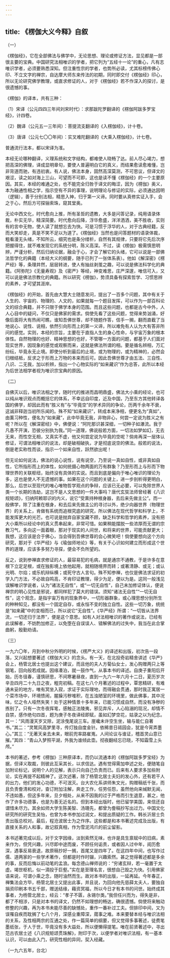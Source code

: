```yaml
---
---
---
```

title: 《楞伽大义今释》自叙
---




（一）


《楞伽经》，它在全部佛法与佛学中，无论思想、理论或修证方法，显见都是一部很主要的宝典。中国研究法相唯识的学者，把它列为“五经十一论”的重心，凡有志唯识学者，必须要熟悉深知。但注重性宗的学者，也势所必读，尤其标榜传佛心印、不立文字的禅宗，自达摩大师东来传法的初期，同时即交付《楞伽经》印心，所以无论研究佛学教理，或直求修证的人，对于《楞伽经》若不作深入的探讨，是很遗憾的事。

《楞伽》的译本，共有三种：

（1）宋译（公元四四三年间刘宋时代）：求那跋陀罗翻译的《楞伽阿跋多罗宝经》，计四卷。

（2）魏译（公元五一三年间）：菩提流支翻译的《入楞伽经》，计十卷。

（3）唐译（公元七〇〇年间）：实叉难陀翻译的《大乘入楞伽经》，计七卷。

普通流行法本，都以宋译为准。

本经无论哪种翻译，义理系统和文字结构，都难使人晓畅了达。前人尽心竭力，想把高深的佛理，译成显明章句，要使人普遍明白它的真义，而结果愈读愈难懂，岂非背道而驰，有违初衷。有人说，佛法本身，固然高深莫测，不可思议，但译文的艰涩，读之如对海上三山，可望而不可即，这也是读不懂《楞伽经》的一个主要原因。其实，本经的难通之处，也不能完全归咎于译文的晦涩，因为《楞伽》奥义，本为融通性相之学，指示空有不异的事理，说明理论与修证的实际，必须通达因明（逻辑），善于分别法相，精思入神，归于第一义谛。同时要从真修实证入手，会之于心，然后方可探骊索珠，窥其堂奥。

无论中西文化，时代愈向上推，所有圣哲的遗教，大多是问答记录，纯用语录体裁，朴实无华，精深简要。时代愈向后降，浮华愈盛，洋洋洒洒，美不胜收，实则有的言中无物，使人读了就想忘去为快。可是习惯于浮华的人，对于古典经籍，反而大笑却走，真是不笑不足以为道了。《楞伽经》当然也是问答题材的语录体裁，粗看漫无头绪，不知所云，细究也是条分缕析，自然有其规律，只要将它先后次序把握得住，就不难发现它的系统分明，陈义高深。不过，读《楞伽》极需慎思明辨，严谨分析，然后归纳论据，融会于心，才会了解它的头绪，它可以说是一部佛法哲学化的典籍（本经大义的纲要，随手已列了一张体系表）。他如《解深密》《楞严经》等，条理井然，层层转进，使人有抽丝剥茧之趣，可以说是佛法科学化的典籍。《阿弥陀》《无量寿观》及《密严》等经，神变难思，庄严深邃，唯信可入，又可以说是佛法宗教化的典籍。所以研究《楞伽》，势须具备有探索哲学、习惯思辨的素养，才可望其涯岸。

《楞伽经》的开始，首先由大慧大士随意发问，提出了一百多个问题，其中有关于人生的、宇宙的、物理的、人文的，如果就每一个题目发挥，可以作为一部百科论文的综合典籍，并不只限于佛学本身的范围。而且这些问题，也都是古今中外，人人心目中的疑问，不仅只是佛家的需求。倘使先看了这些问题，觉得来势汹涌，好像后面将大有热闹可瞧，谁知吾佛世尊，却不随题作答，信手一搁，翻而直截了当地说心、说性、说相，依然引向形而上的第一义谛，所以难免有人认为大有答非所问的感觉。实则，本经的宗旨，主要在于直指人生的身心性命，与宇宙万象的根本体性。自然物理的也好、精神思想的也好，不管哪一方面的问题，都基于人们面对现实世界，因现象的感觉或观察而来，这就是佛法所谓的相。要是循名辨相，万汇纷纭，毕竟永无止境。即使分析到最后的止境，或为物理的，或为精神的，必然会归根结柢，反求之于形而上万物的本来而后可。因此吾佛世尊才由五法、三自性、八识、二无我，加以析辨，指出一个心物实际的“如来藏识”作为总答，此所以本经为后世法相学者视为唯识宗宝典的原因。





（二）


自佛灭以后，唯识法相之学，随时代的推进而昌明鼎盛，佛法大小乘的经论，也可以纯从唯识观点而概括它的体系，不幸远自印度，近及中国，乃至东方其他转译各国的佛学，却因此而有“胜义有”与“毕竟空”的学术异同的争论，历两千余年不衰，这诚非释迦当初所乐闻的。殊不知“如来藏识”，转成本来净相，便更名为“真如”，由薰习种性，便名为“如来藏”，此中毕竟无我，非物非心，何尝一定说为胜义之有呢？所以在《解深密经》中，佛便说：“阿陀那识甚深细，一切种子如瀑流。我于凡愚不开演，恐彼分别执为我。”同一道理，佛说般若方面，一切法如梦如幻，无去无来，而性空无相，又真实不虚，他又何尝定说为毕竟的空呢？倘肯再深一层体认修证，可谓法相唯识的说法，却是破相破执，才是彻底说空的佛法。般若的说法，倒是老实称性而谈，指示一个如来自性，跃然欲出呢！

但无论如何说法，佛法的说心说性，说有说空，乃至说一真如自性，或非真如自性，它所指形而上的体性，如何统摄心物两面的万有群象？乃至形而上与形而下物理世界的关联枢纽，始终没有具体的实说。而且到底是偏向于唯心唯识的理论为多，这也是使人不无遗憾的事。如果在这个问题的关键上，进一步剖析得更明白，那么，后世以至现代的唯心唯物哲学观点的争辩，应该已无必要，可以免除世界人类一个长期的浩劫，这岂不是人文思想的一件大事吗？唐代玄奘法师曾经著《八识规矩颂》，归纳阿赖耶识的内义，说它“受熏持种根身器，去后来先做主公”。而一般佛学，除了注重在根身，和去后来先做主公的寻讨以外，绝少向器世界（物理世界）的关系上，肯做有系统而追根究底的研究，所以佛法在现代哲学和科学上，不能发挥更大的光芒。也可说是抛弃自家宝藏不顾，缺乏科学和哲学的素养，没有把大小乘所以经论中的真义贯串起来，非常可惜。如果稍能摆脱一些浓厚而无谓的宗教习气，多向这一面着眼，那对于现实的人间世，和将来的世界，可能贡献更大；我想，这应该是合于佛心，当会得到吾佛世尊的会心微笑吧！倘使要想向这个方向研究，那对于《华严经》与《瑜伽师地论》等，有关于心识如何建立而形成这个世界的道理，应该多多努力寻探，便会不负所望的。

反之，说到参禅直求修证的人，最容易犯的毛病，就是通宗不通教，于是许多在意根下立定足根，或在独影境上依他起用，就相随境界而转；或著清静、或无；或认光明、尔焰；或乐机辩纵横；或死守古人言句。殊不知参禅，也仅是佛法求证的初学入门方法，不必故自鸣高，不肯印证教理，得少为足，便以为是。这同一般浅见误解唯识学说者，认为“诸法无自性”，或“一切无自性”，自己未加修证体认，便说禅宗的明心见性是邪说，都同样犯了莫大的错误。须知“诸法无自性”“一切无自性”，这个观念，是指宇宙万有的现象界中，一切形器群象，或心理思想分别所生的种种知见，都没有一个固定自存，或永恒不变的独立自性。这些一切万象，统统是“如来藏”中的变相而已，所以说它“无自性”。《华严经》所谓：“一切皆从法界流，一切还归于法界”，便是这个意思。如有人对法相唯识的著作或说法，已经有此误解者，不妨酌加修正，以免堕在自误误人、错解佛法的过失中，我当在此合掌曲躬，殷勤劝请。





（三）


一九六〇年，月到中秋分外明的时候，《楞严大义》的译述和出版，初次告一段落，又兴起想要著述《楞伽大义》的念头。有一天，在北投奇岩精舍讲述《华严》会上，杨管北居士也提出这个建议，而且他的夫人方菊仙女士，发心购赠两只上等钢笔，回向般若成就。因缘凑泊，就一鼓作气，从事本书的译述。自庚子重阳后开始，历冬徂春，谨慎研思，不间寒暑昼夜，直到一九六一年六月十二日，夏历岁次辛丑四月二十九日之夜，粗完初稿。在这七八个月著述的过程中，覃思精研，有难通未妥的地方，唯有冥坐入寂，求证于实际理地，而得融会贯通，那时我正寓居一个菜市场中，环境愦闹，腥臊污秽堆积，在五浊陋室的环境里，做此佛事，其中况味，忆之令人哑然失笑！处于这种情景十多年来，已能习惯成自然，而没有净秽的拣别了。只有一次冬夜挥笔，感触正法陵夷，邪见弃斥，人心陷溺的现况，却情不自禁，感作绝句四首，题为庚子冬夜译经即赋，虽如幻梦空花，姑录之以为纪念。其一：“风雨漫天岁又除，泥涂曳尾说三车。崖巉未许空生坐，输与能仁自著书。”其二：“灵鹫风高梦里寻，传灯独自度金针。依稀昔日祗园会，犹是今宵弄墨心。”其三：“无著天亲去未来，眼前兜率路崔嵬。人间论议与谁证，稽首灵山意已摧。”其四：“青山入梦照平湖，外我为谁倾此壶。彻夜翻经忘已晓，不知霜雪上头颅。”

本书的著述，参考《楞伽》三种原译本，而仍以流通本的《楞伽阿跋多罗宝经》为据，但译义取裁，则彼此互采其长，以求信达。遇有觉得需加申述之处，便随笔自加附论标记，说明个人的见解，表示只向自己负责而已。后来有人要求多加些附论，实在再提不起精神了。这次述著，除了杨管北居士夫妇的发心外，还有若干人的出力，他们的发心功德，不可泯灭。台大农化系讲师朱文光，购赠稿纸千张，而且负责誊清和校对，查订附加注解，奔走工作，任劳任怨，虽然他向来缄默无闻，不违如愚，但这多年来，旦夕相处，从来不因我的过于严格而引生退意，甚之，他作了许多功德事，也是为善无近名的。但到本经出版时，他已留学美国，来信还自谓惜未尽力。其余如师大学生陈美智、汤珊先，都曾为誊稿抄写出过力。中国文化研究所的研究生吴怡，也曾为本书参加过润文，和提出质疑的工作。韩长沂居士负责出版总校对。最后，程沧波居士为之作序。这些都是和本书著述完成及出版，有直接关系的人和事，故记叙真相，作为雪泥鸿爪的前尘留影。

本书述著完成以后，对于文字因缘，淡到索然无味，也许是具生禀赋中的旧病，素来作为，但凭兴趣，兴尽即中途而废，不顾任何诟责，或者因人过中年，阅历愈深，遇事反易衰退，故原稿抄好一搁，首尾又是四年了。在这四年中间，也写作过儒、道两家的一些学术著作，但都是时作时辍，兴趣索然。甚之觉得著述都是多余的事，反而后悔以前动笔的孟浪。每念德山禅师说的：“穷诸玄辩，若一毫置于太虚。竭世枢机，似一滴投于巨壑。”实在是至理名言，很想自己毁之为快。引用佛家语来说，可谓小乘之念，随时油然而生。故对本书的出版，一延再延。今年春正，禅集法会方毕，杨管北居士又提出此事，并且说，为回向他先慈薛太夫人，要独自捐资印刷本书五千部，赠送结缘，藉资冥福，所以今日才有本书的问世。始终成其事者，为杨管北居士，经云：“孝子不匮，永锡尔类。”我但任兴而为，得失是非，都了不相涉，只是对本书的译文，仍然不如理想的畅达，确很遗憾。倘使将来触动修整的兴趣，再为本书未能尽善的缺憾处，重作一番补过工夫。但排印中间，又为误罹自疾而耽搁了七八个月，深感业重障深，蒇事之难。本来要替本经与唯识法相的关系，及性相两宗的互通之处，作一篇简单的纲要，但又觉得多事著述，徒费笔墨纸张，于人于世，毕竟没有多大益处，所以便懒得提笔。唯在前贤著述中，寻出范古农居士述《八识规矩颂贯珠解》，附印于次，以便学者对唯识法相，有一基本认识，可以由此入门，研究性相的异同，契入经藏。


（一九六五年，台北）